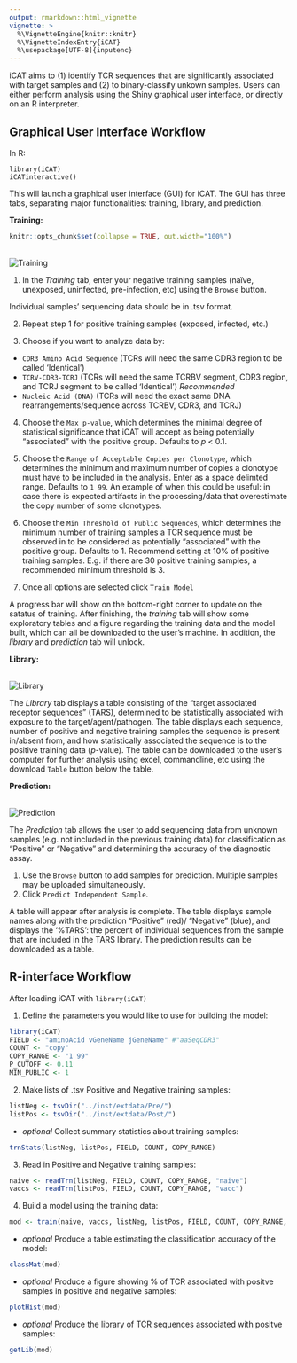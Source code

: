 ```yaml
---
output: rmarkdown::html_vignette
vignette: >
  %\VignetteEngine{knitr::knitr}
  %\VignetteIndexEntry{iCAT}
  %\usepackage[UTF-8]{inputenc}
---
```


iCAT aims to (1) identify TCR sequences that are significantly associated with target samples and (2) to binary-classify unkown samples. Users can either perform analysis using the Shiny graphical user interface, or directly on an R interpreter.


## Graphical User Interface Workflow

In R:
```
library(iCAT)
iCATinteractive()
```

This will launch a graphical user interface (GUI) for iCAT. The GUI has three tabs, separating major functionalities: training, library, and prediction.

**Training:**

```r
knitr::opts_chunk$set(collapse = TRUE, out.width="100%")
```

<br/>
![ ](https://github.com/BioHPC/iCAT/blob/master/man/figures/icat.png?raw=true "Training")
<br/>


1) In the _Training_ tab, enter your negative training samples (naïve, unexposed, uninfected, pre-infection, etc) using the `Browse` button.

Individual samples’ sequencing data should be in .tsv format.

2) Repeat step 1 for positive training samples (exposed, infected, etc.)

3) Choose if you want to analyze data by: 
- `CDR3 Amino Acid Sequence` (TCRs will need the same CDR3 region to be called ‘Identical’)
- `TCRV-CDR3-TCRJ` (TCRs will need the same TCRBV segment, CDR3 region, and TCRJ segment to be called ‘Identical’) *Recommended*
- `Nucleic Acid (DNA)` (TCRs will need the exact same DNA rearrangements/sequence across TCRBV, CDR3, and TCRJ)

4) Choose the `Max p-value`, which determines the minimal degree of statistical significance that iCAT will accept as being potentially "associated" with the positive group. Defaults to _p_ < 0.1.

5)	Choose the `Range of Acceptable Copies per Clonotype`, which determines the minimum and maximum number of copies a clonotype must have to be included in the analysis. Enter as a space delimted range. Defaults to `1 99`. An example of when this could be useful: in case there is expected artifacts in the processing/data that overestimate the copy number of some clonotypes.

6)	Choose the `Min Threshold of Public Sequences`, which determines the minimum number of training samples a TCR sequence must be observed in to be considered as potentially "associated" with the positive group. Defaults to 1. Recommend setting at 10% of positive training samples. E.g. if there are 30 positive training samples, a recommended minimum threshold is 3. 

7) Once all options are selected click `Train Model`

A progress bar will show on the bottom-right corner to update on the satatus of training. After finishing, the _training_ tab will show some exploratory tables and a figure regarding the training data and the model built, which can all be downloaded to the user's machine. In addition, the _library_ and _prediction_ tab will unlock.

**Library:**

<br/>
![ ](https://github.com/BioHPC/iCAT/blob/master/man/figures/lib-icat2.png?raw=true "Library")
<br/>

The _Library_ tab displays a table consisting of the "target associated receptor sequences" (TARS), determined to be statistically associated with exposure to the target/agent/pathogen. The table displays each sequence, number of positive and negative training samples the sequence is present in/absent from, and how statistically associated the sequence is to the positive training data (*p*-value). The table can be downloaded to the user's computer for further analysis using excel, commandline, etc using the download `Table` button below the table.

**Prediction:**

<br/>
![ ](https://github.com/BioHPC/iCAT/blob/master/man/figures/pred-icat.png?raw=true "Prediction")
<br/>

The _Prediction_ tab allows the user to add sequencing data from unknown samples (e.g. not included in the previous training data) for classification as "Positive" or "Negative" and determining the accuracy of the diagnostic assay.

1)	Use the `Browse` button to add samples for prediction. Multiple samples may be uploaded simultaneously.
2)	Click `Predict Independent Sample`.

A table will appear after analysis is complete. The table displays sample names along with the prediction "Positive" (red)/ "Negative" (blue), and displays the ‘%TARS’: the percent of individual sequences from the sample that are included in the TARS library. The prediction results can be downloaded as a table.


## R-interface Workflow

After loading iCAT with `library(iCAT)`

1) Define the parameters you would like to use for building the model:
```r
library(iCAT)
FIELD <- "aminoAcid vGeneName jGeneName" #"aaSeqCDR3"
COUNT <- "copy"
COPY_RANGE <- "1 99" 
P_CUTOFF <- 0.11
MIN_PUBLIC <- 1
```     

2) Make lists of .tsv Positive and Negative training samples:
```r
listNeg <- tsvDir("../inst/extdata/Pre/")
listPos <- tsvDir("../inst/extdata/Post/")
```     
 - _optional_ Collect summary statistics about training samples:
```r
trnStats(listNeg, listPos, FIELD, COUNT, COPY_RANGE)
```     

3) Read in Positive and Negative training samples:
```r
naive <- readTrn(listNeg, FIELD, COUNT, COPY_RANGE, "naive")
vaccs <- readTrn(listPos, FIELD, COUNT, COPY_RANGE, "vacc")      
```     

4) Build a model using the training data:
```r
mod <- train(naive, vaccs, listNeg, listPos, FIELD, COUNT, COPY_RANGE, P_CUTOFF, MIN_PUBLIC, NULL)
```            
 - _optional_ Produce a table estimating the classification accuracy of the model: 
```r
classMat(mod)
```     
 - _optional_ Produce a figure showing % of TCR associated with positve samples in positive and negative samples: 
```r
plotHist(mod)
```          
 - _optional_ Produce the library of TCR sequences associated with positve samples:
```r
getLib(mod) 
```
